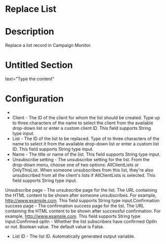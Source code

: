﻿# Replace List

# Description

Replace a list record in Campaign Monitor.

# Untitled Section

text="Type the content"

# Configuration

* 
* Client - The ID of the client for whom the list should be created. Type up to three characters of the name to select the client from the available drop-down list or enter a custom client ID. This field supports String type input.
* List - The ID of the list to be replaced. Type of to three characters of the name to select it from the available drop-down list or enter a custom list ID. This field supports String type input.
* Name - The title or name of the list. This field supports String type input.
* Unsubscribe setting - The unsubscribe setting for the list. From the drop-down menu, choose one of two options: AllClientLists or OnlyThisList. When someone unsubscribes from this list, they're also unsubscribed from all the client's lists if AllClientLists is selected. This field supports String type input.







Unsubscribe page - The unsubscribe page for the list. The URL containing the HTML content to be shown after someone unsubscribes. For example, http://www.example.com. This field supports String type input.Confirmation success page - The confirmation success page for the list. The URL containing the HTML content to be shown after successful confirmation. For example, http://www.example.com. This field supports String type input.Confirmed optIn - Whether the list subscribers have confirmed OptIn or not. Boolean value. The default value is False.



* List ID - The list ID. Automatically generated output variable.

